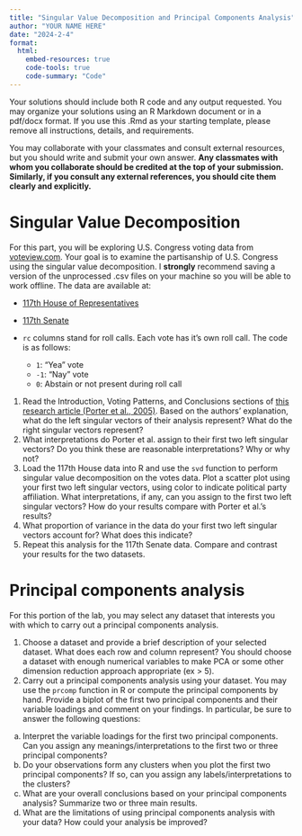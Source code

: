 ```yaml
---
title: "Singular Value Decomposition and Principal Components Analysis"
author: "YOUR NAME HERE"
date: "2024-2-4"
format: 
  html:
    embed-resources: true
    code-tools: true
    code-summary: "Code"
---
```

Your solutions should include both R code and any output requested. You may organize your solutions using an R Markdown document or in a pdf/docx format. If you use this .Rmd as your starting template, please remove all instructions, details, and requirements. 

You may collaborate with your classmates and consult external resources, but you should write and submit your own answer. **Any classmates with whom you collaborate should be credited at the top of your submission. Similarly, if you consult any external references, you should cite them clearly and explicitly.**

# Singular Value Decomposition

For this part, you will be exploring U.S. Congress voting data from  [voteview.com](https://www.voteview.com). Your goal is to examine the partisanship of U.S. Congress using the singular value decomposition. I **strongly** recommend saving a version of the unprocessed .csv files on your machine so you will be able to work offline. The data are available at:

  * [117th House of Representatives](H117_votes_clean.csv)
  * [117th Senate](S117_votes_clean.csv)
  
* `rc` columns stand for roll calls. Each vote has it's own roll call. The code is as follows:
  * `1`: "Yea" vote
  * `-1`: "Nay" vote
  * `0`: Abstain or not present during roll call

1. Read the Introduction, Voting Patterns, and Conclusions sections of [this research article (Porter et al., 2005)](HouseOfRepresentatives.pdf). Based on the authors' explanation, what do the left singular vectors of their analysis represent? What do the right singular vectors represent?
2. What interpretations do Porter et al. assign to their first two left singular vectors? Do you think these are reasonable interpretations? Why or why not?
3. Load the 117th House data into R and use the `svd` function to perform singular value decomposition on the votes data. Plot a scatter plot using your first two left singular vectors, using color to indicate political party affiliation. What interpretations, if any, can you assign to the first two left singular vectors? How do your results compare with Porter et al.'s results?
4. What proportion of variance in the data do your first two left singular vectors account for? What does this indicate?
5. Repeat this analysis for the 117th Senate data. Compare and contrast your results for the two datasets.

# Principal components analysis

For this portion of the lab, you may select any dataset that interests you with which to carry out a principal components analysis. 

1. Choose a dataset and provide a brief description of your selected dataset. What does each row and column represent? You should choose a dataset with enough numerical variables to make PCA or some other dimension reduction approach appropriate (ex > 5). 
2. Carry out a principal components analysis using your dataset. You may use the `prcomp` function in R or compute the principal components by hand. Provide a biplot of the first two principal components and their variable loadings and comment on your findings. In particular, be sure to answer the following questions:
  a. Interpret the variable loadings for the first two principal components. Can you assign any meanings/interpretations to the first two or three principal components?
  b. Do your observations form any clusters when you plot the first two principal components? If so, can you assign any labels/interpretations to the clusters?
  c. What are your overall conclusions based on your principal components analysis? Summarize two or three main results.
  d. What are the limitations of using principal components analysis with your data? How could your analysis be improved?